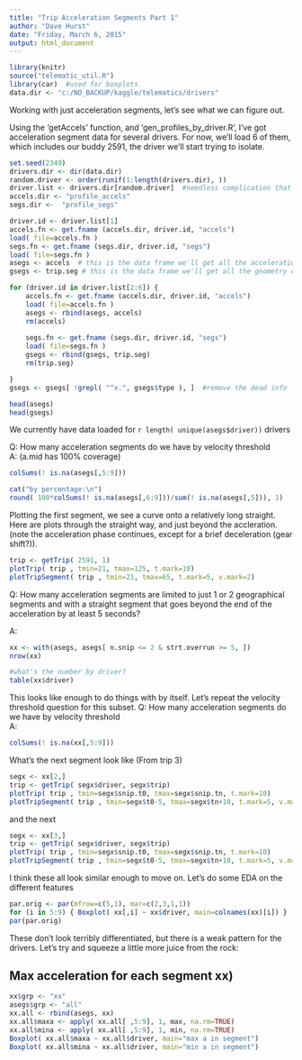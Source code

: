 ```yaml
---
title: "Trip Acceleration Segments Part 1"
author: "Dave Hurst"
date: "Friday, March 6, 2015"
output: html_document
---
```


```r
library(knitr)
source("telematic_util.R")
library(car)  #used for boxplots
data.dir <- "c:/NO_BACKUP/kaggle/telematics/drivers"
```

Working with just acceleration segments, let's see what we can figure out.

Using  the 'getAccels' function, and 'gen_profiles_by_driver.R', I've got acceleration segment data for several drivers.  For now, we'll load 6 of them, which includes our buddy 2591, the driver we'll start trying to isolate.


```r
set.seed(2349)
drivers.dir <- dir(data.dir)
random.driver <- order(runif(1:length(drivers.dir), ))
driver.list <- drivers.dir[random.driver]  #needless complication that I'm stuck with at the moment
accels.dir <- "profile_accels"
segs.dir <-  "profile_segs"

driver.id <- driver.list[1]
accels.fn <- get.fname (accels.dir, driver.id, "accels")
load( file=accels.fn )
segs.fn <- get.fname (segs.dir, driver.id, "segs")
load( file=segs.fn )
asegs <- accels  # this is the data frame we'll get all the acceleration data in
gsegs <- trip.seg # this is the data frame we'll get all the geometry data in

for (driver.id in driver.list[2:6]) {
    accels.fn <- get.fname (accels.dir, driver.id, "accels")
    load( file=accels.fn )
    asegs <- rbind(asegs, accels)
    rm(accels)
    
    segs.fn <- get.fname (segs.dir, driver.id, "segs")
    load( file=segs.fn )
    gsegs <- rbind(gsegs, trip.seg)
    rm(trip.seg)

}
gsegs <- gsegs[ !grepl( "^x.", gsegs$type ), ]  #remove the dead info

head(asegs)
head(gsegs)

```
We currently have data loaded for `r length( unique(asegs$driver))` drivers

Q: How many acceleration segments do we have by velocity threshold  
A: (a.mid has 100% coverage)
```r
colSums(! is.na(asegs[,5:9]))

cat("by percentage:\n")
round( 100*colSums(! is.na(asegs[,6:9]))/sum(! is.na(asegs[,5])), 1)
```

Plotting the first segment, we see a curve onto a relatively long straight.
Here are plots through the straight way, and just beyond the accleration.  (note the acceleration phase continues, except for a brief deceleration (gear shift?)).

```r
trip <- getTrip( 2591, 1)
plotTrip( trip , tmin=21, tmax=125, t.mark=10)
plotTripSegment( trip , tmin=21, tmax=65, t.mark=5, v.mark=2)
```

Q: How many acceleration segments are limited to just 1 or 2 geographical segments and with a straight segment that goes beyond the end of the acceleration by at least 5 seconds?

A: 
```r
xx <- with(asegs, asegs[ n.snip <= 2 & strt.overrun >= 5, ])
nrow(xx)  

#what's the number by driver?
table(xx$driver)
```
This looks like enough to do things with by itself.  Let's repeat the velocity threshold question for this subset.
Q: How many acceleration segments do we have by velocity threshold  
A: 
```r
colSums(! is.na(xx[,5:9]))

```

What's the next segment look like (From trip 3)

```r
segx <- xx[2,]
trip <- getTrip( segx$driver, segx$trip)
plotTrip( trip , tmin=segx$snip.t0, tmax=segx$snip.tn, t.mark=10)
plotTripSegment( trip , tmin=segx$t0-5, tmax=segx$tn+10, t.mark=5, v.mark=2)
```

and the next
```r
segx <- xx[3,]
trip <- getTrip( segx$driver, segx$trip)
plotTrip( trip , tmin=segx$snip.t0, tmax=segx$snip.tn, t.mark=10)
plotTripSegment( trip , tmin=segx$t0-5, tmax=segx$tn+10, t.mark=5, v.mark=2)
```

I think these all look similar enough to move on.  Let's do some EDA on the different features 

```r
par.orig <- par(mfrow=c(5,1), mar=c(2,3,1,1))
for (i in 5:9) { Boxplot( xx[,i] ~ xx$driver, main=colnames(xx)[i]) }
par(par.orig)
```
These don't look terribly differentiated, but there is a weak pattern for the drivers.  Let's try and squeeze a little more juice from the rock:

## Max acceleration for each segment xx)
```r
xx$grp <- "xx"
asegs$grp <- "all"
xx.all <- rbind(asegs, xx)
xx.all$maxa <- apply( xx.all[ ,5:9], 1, max, na.rm=TRUE)
xx.all$mina <- apply( xx.all[ ,5:9], 1, min, na.rm=TRUE)
Boxplot( xx.all$maxa ~ xx.all$driver, main="max a in segment")
Boxplot( xx.all$mina ~ xx.all$driver, main="min a in segment")
```

